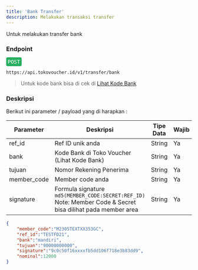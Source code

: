 ```yaml
---
title: 'Bank Transfer'
description: Melakukan transaksi transfer 
---
```



Untuk melakukan transfer bank

### Endpoint
<div style="font-family:monospace;margin-bottom: 12px;">
<span style="color:white;background:#27ae60;border-radius: 4px;padding: 4px;">POST</span>
</div>

```
https://api.tokovoucher.id/v1/transfer/bank
```

> Untuk kode bank bisa di cek di [Lihat Kode Bank](https://member.tokovoucher.id/list-bank)    



### Deskripsi
Berikut ini parameter / payload yang di harapkan :

| Parameter   | Deskripsi                                                                                                              | Tipe Data | Wajib |
|-------------|------------------------------------------------------------------------------------------------------------------------|-----------|-------|
| ref_id      | Ref ID unik anda                                                                                                       | String    | Ya    |
| bank      | Kode Bank di Toko Voucher (Lihat Kode Bank)                                                                                                           | String    | Ya    |
| tujuan      | Nomor Rekening Penerima                                                                                                      | String    | Ya    |
| member_code | Member code anda                                                                                                       | String    | Ya    |
| signature   | Formula signature `md5(MEMBER_CODE:SECRET:REF_ID)` Note: Member Code & Secret bisa dilihat pada member area | String    | Ya    |


```json title=Contoh
{
    "member_code":"M2305TEXTXX353GC",
    "ref_id":"TESTFD21",
    "bank":"mandiri",
    "tujuan":"90000000000",
    "signature":"9c0c50f16xxxxfb5dd106f718e3b83dd9",
    "nominal":12000
}
```
